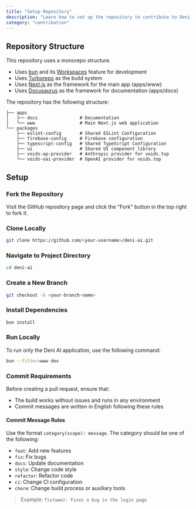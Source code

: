 ```yaml
---
title: "Setup Repository"
description: "Learn how to set up the repository to contribute to Deni AI"
category: "contribution"
---
```


## Repository Structure

This repository uses a monorepo structure.

- Uses [bun](https://bun.io/) and its [Workspaces](https://bun.io/docs/install/workspaces) feature for development
- Uses [Turborepo](https://turbo.build/repo/) as the build system
- Uses [Next.js](https://nextjs.org/) as the framework for the main app (apps/www)
- Uses [Docusaurus](https://docusaurus.io/) as the framework for documentation (apps/docs)

The repository has the following structure:

```plaintext
├── apps
│   ├── docs                # Documentation
│   └── www                 # Main Next.js web application
└── packages
    ├── eslint-config       # Shared ESLint Configuration
    ├── firebase-config     # Firebase configuration
    ├── typescript-config   # Shared TypeScript Configuration
    ├── ui                  # Shared UI component library
    ├── voids-ap-provider   # Anthropic provider for voids.top
    └── voids-oai-provider  # OpenAI provider for voids.top
```

## Setup

### Fork the Repository

Visit the GitHub repository page and click the "Fork" button in the top right to fork it.

### Clone Locally

```bash
git clone https://github.com/<your-username>/deni-ai.git
```

### Navigate to Project Directory

```bash
cd deni-ai
```

### Create a New Branch

```bash
git checkout -b <your-branch-name>
```

### Install Dependencies

```bash
bun install
```

### Run Locally

To run only the Deni AI application, use the following command:

```bash
bun --filter=www dev
```

### Commit Requirements

Before creating a pull request, ensure that:

- The build works without issues and runs in any environment
- Commit messages are written in English following these rules

#### Commit Message Rules

Use the format `category(scope): message`. The category should be one of the following:

- `feat`: Add new features
- `fix`: Fix bugs
- `docs`: Update documentation
- `style`: Change code style
- `refactor`: Refactor code
- `ci`: Change CI configuration
- `chore`: Change build process or auxiliary tools

> Example: `fix(www): Fixes a bug in the login page`

